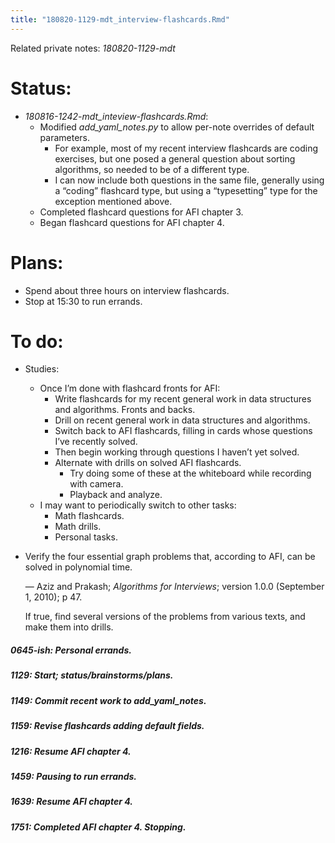 ```yaml
---
title: "180820-1129-mdt_interview-flashcards.Rmd"
---
```


Related private notes: _180820-1129-mdt_

# Status:

- _180816-1242-mdt_inteview-flashcards.Rmd_:
  - Modified _add_yaml_notes.py_ to allow per-note overrides of default parameters.
    - For example, most of my recent interview flashcards are coding exercises, but one posed a general question about sorting algorithms, so needed to be of a different type.
    - I can now include both questions in the same file, generally using a "coding" flashcard type, but using a "typesetting" type for the exception mentioned above.
  - Completed flashcard questions for AFI chapter 3.
  - Began flashcard questions for AFI chapter 4.


# Plans:

- Spend about three hours on interview flashcards.
- Stop at 15:30 to run errands.


# To do:

- Studies:
  - Once I'm done with flashcard fronts for AFI:
    - Write flashcards for my recent general work in data structures and algorithms. Fronts and backs.
    - Drill on recent general work in data structures and algorithms.
    - Switch back to AFI flashcards, filling in cards whose questions I've recently solved.
    - Then begin working through questions I haven't yet solved.
    - Alternate with drills on solved AFI flashcards.
      - Try doing some of these at the whiteboard while recording with camera.
      - Playback and analyze.
  - I may want to periodically switch to other tasks:
    - Math flashcards.
    - Math drills.
    - Personal tasks.

- Verify the four essential graph problems that, according to AFI, can be solved in polynomial time.

  --- Aziz and Prakash; _Algorithms for Interviews_; version 1.0.0 (September 1, 2010); p 47.

  If true, find several versions of the problems from various texts, and make them into drills.


##### 0645-ish: Personal errands.

##### 1129: Start; status/brainstorms/plans.

##### 1149: Commit recent work to _add_yaml_notes_.

##### 1159: Revise flashcards adding default fields.

##### 1216: Resume AFI chapter 4.

##### 1459: Pausing to run errands.

##### 1639: Resume AFI chapter 4.

##### 1751: Completed AFI chapter 4. Stopping.
